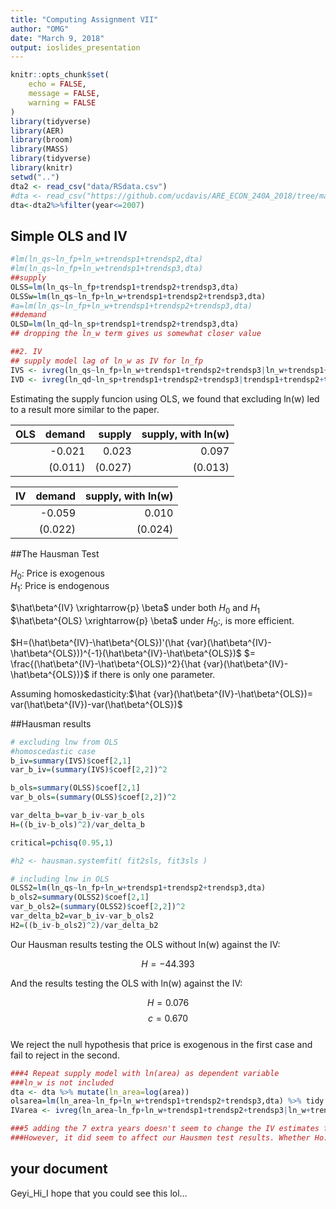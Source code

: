 ```yaml
---
title: "Computing Assignment VII"
author: "OMG"
date: "March 9, 2018"
output: ioslides_presentation
---
```


```r
knitr::opts_chunk$set(
	echo = FALSE,
	message = FALSE,
	warning = FALSE
)
library(tidyverse)
library(AER)
library(broom)
library(MASS)
library(tidyverse)
library(knitr)
setwd("..")
dta2 <- read_csv("data/RSdata.csv")
#dta <- read_csv("https://github.com/ucdavis/ARE_ECON_240A_2018/tree/master/Computing_Assignment_VII/data/RSdata.csv")
dta<-dta2%>%filter(year<=2007)
```

## Simple OLS and IV

```r

#lm(ln_qs~ln_fp+ln_w+trendsp1+trendsp2,dta)
#lm(ln_qs~ln_fp+ln_w+trendsp1+trendsp3,dta)
##supply
OLSS=lm(ln_qs~ln_fp+trendsp1+trendsp2+trendsp3,dta)
OLSSw=lm(ln_qs~ln_fp+ln_w+trendsp1+trendsp2+trendsp3,dta)
#a=lm(ln_qs~ln_fp+ln_w+trendsp1+trendsp2+trendsp3,dta)
##demand
OLSD=lm(ln_qd~ln_sp+trendsp1+trendsp2+trendsp3,dta)
## dropping the ln_w term gives us somewhat closer value

##2. IV
## supply model lag of ln_w as IV for ln_fp
IVS <- ivreg(ln_qs~ln_fp+ln_w+trendsp1+trendsp2+trendsp3|ln_w+trendsp1+trendsp2+trendsp3+lag_ln_w,data=dta)
IVD <- ivreg(ln_qd~ln_sp+trendsp1+trendsp2+trendsp3|trendsp1+trendsp2+trendsp3+ln_w,data=dta)

```

Estimating the supply funcion using OLS, we found that excluding ln(w) led to a result more similar to the paper.  

|OLS |demand | supply |supply, with ln(w) |
|--:|----:|---------:|----:|
| | -0.021| 0.023|0.097|
| | (0.011)| (0.027)|(0.013)|

|IV |demand | supply, with ln(w) |
|--:|----:|---------:|
| | -0.059| 0.010|
| | (0.022)|  (0.024)|


##The Hausman Test

$H_0:$ Price is exogenous  
$H_1:$ Price is endogenous

$\hat\beta^{IV} \xrightarrow{p} \beta$ under both $H_0$ and $H_1$  
$\hat\beta^{OLS} \xrightarrow{p} \beta$ under $H_0:$, is more efficient.

$H=(\hat\beta^{IV}-\hat\beta^{OLS})'(\hat {var}(\hat\beta^{IV}-\hat\beta^{OLS}))^{-1}(\hat\beta^{IV}-\hat\beta^{OLS})$
$= \frac{(\hat\beta^{IV}-\hat\beta^{OLS})^2}{\hat {var}(\hat\beta^{IV}-\hat\beta^{OLS})}$
if there is only one parameter.  

Assuming homoskedasticity:$\hat {var}(\hat\beta^{IV}-\hat\beta^{OLS})= var(\hat\beta^{IV})-var(\hat\beta^{OLS})$


##Hausman results

```r

# excluding lnw from OLS
#homoscedastic case
b_iv=summary(IVS)$coef[2,1]
var_b_iv=(summary(IVS)$coef[2,2])^2

b_ols=summary(OLSS)$coef[2,1]
var_b_ols=(summary(OLSS)$coef[2,2])^2

var_delta_b=var_b_iv-var_b_ols
H=((b_iv-b_ols)^2)/var_delta_b

critical=pchisq(0.95,1)

#h2 <- hausman.systemfit( fit2sls, fit3sls ) 

# including lnw in OLS
OLSS2=lm(ln_qs~ln_fp+ln_w+trendsp1+trendsp2+trendsp3,dta)
b_ols2=summary(OLSS2)$coef[2,1]
var_b_ols2=(summary(OLSS2)$coef[2,2])^2
var_delta_b2=var_b_iv-var_b_ols2
H2=((b_iv-b_ols2)^2)/var_delta_b2
```

Our Hausman results testing the OLS without ln(w) against the IV:

$$H= -44.393$$

And the results testing the OLS with ln(w) against the IV:

$$H= 0.076$$
$$c = 0.670$$  
We reject the null hypothesis that price is exogenous in the first case and fail to reject in the second.  


```r
###4 Repeat supply model with ln(area) as dependent variable
###ln_w is not included 
dta <- dta %>% mutate(ln_area=log(area)) 
olsarea=lm(ln_area~ln_fp+ln_w+trendsp1+trendsp2+trendsp3,dta) %>% tidy
IVarea <- ivreg(ln_area~ln_fp+ln_w+trendsp1+trendsp2+trendsp3|ln_w+trendsp1+trendsp2+trendsp3+lag_ln_w,data=dta) %>% tidy

###5 adding the 7 extra years doesn't seem to change the IV estimates for the supply and demand model. 
###However, it did seem to affect our Hausmen test results. Whether Ho: price is exogenous or not.
```

## your document
Geyi_Hi_I hope that you could see this lol...